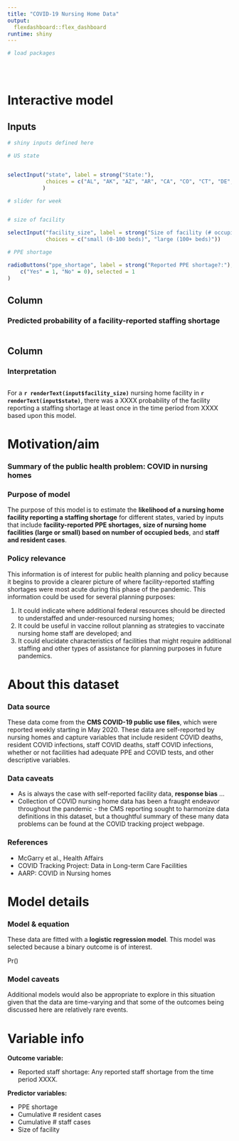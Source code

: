 ```yaml
---
title: "COVID-19 Nursing Home Data"
output: 
  flexdashboard::flex_dashboard
runtime: shiny
---
```


```r
# load packages





```



Interactive model 
=======================================================================

Inputs {.sidebar}
-------------------------------------

```r
# shiny inputs defined here

# US state


selectInput("state", label = strong("State:"),
            choices = c("AL", "AK", "AZ", "AR", "CA", "CO", "CT", "DE", "FL", "GA", "HI", "ID", "IL", "IN", "IA", "KS", "KY", "LA", "ME", "MD", "MA", "MI", "MN", "MS", "MO", "MT", "NE", "NV", "NH", "NJ", "NM", "NY", "NC", "ND", "OH", "OK", "OR", "PA", "RI", "SC", "SD", "TN", "TX", "UT", "VT", "VA", "WA", "WV", "WI", "WY"), selected = "AL"
           )

# slider for week


# size of facility

selectInput("facility_size", label = strong("Size of facility (# occupied beds):"), 
            choices = c("small (0-100 beds)", "large (100+ beds)"))

# PPE shortage

radioButtons("ppe_shortage", label = strong("Reported PPE shortage?:"),
    c("Yes" = 1, "No" = 0), selected = 1
)


```
 
Column
-------------------------------------
    
### **Predicted probability of a facility-reported staffing shortage**
    
```r



```

Column
-------------------------------------
    
### **Interpretation** 
    
```r


```

For a **`r renderText(input$facility_size)`** nursing home facility in **`r renderText(input$state)`**, there was a XXXX probability of the facility reporting a staffing shortage at least once in the time period from XXXX based upon this model. 

Motivation/aim
=======================================================================

### **Summary of the public health problem: COVID in nursing homes**



### **Purpose of model**

The purpose of this model is to estimate the **likelihood of a nursing home facility reporting a staffing shortage** for different states, varied by inputs that include  **facility-reported PPE shortages,** **size of nursing home facilities (large or small) based on number of occupied beds**, and **staff and resident cases**.  

### **Policy relevance** 

This information is of interest for public health planning and policy because it begins to provide a clearer picture of where facility-reported staffing shortages were most acute during this phase of the pandemic. This information could be used for several planning purposes: 

1) It could indicate where additional federal resources should be directed to understaffed and under-resourced nursing homes;
2) It could be useful in vaccine rollout planning as strategies to vaccinate nursing home staff are developed; and 
3) It could elucidate characteristics of facilities that might require additional staffing and other types of assistance for planning purposes in future pandemics.





About this dataset
=======================================================================

### **Data source**

These data come from the **CMS COVID-19 public use files**, which were reported weekly starting in May 2020. These data are self-reported by nursing homes and capture variables that include resident COVID deaths, resident COVID infections, staff COVID deaths, staff COVID infections, whether or not facilities had adequate PPE and COVID tests, and other descriptive variables. 

### **Data caveats**

+ As is always the case with self-reported facility data, **response bias** ...
+ Collection of COVID nursing home data has been a fraught endeavor throughout the pandemic - the CMS reporting sought to harmonize data definitions in this dataset, but a thoughtful summary of these many data problems can be found at the COVID tracking project webpage. 

### **References**

+ McGarry et al., Health Affairs
+ COVID Tracking Project: Data in Long-term Care Facilities
+ AARP: COVID in Nursing homes 



Model details
=======================================================================

### **Model & equation **

These data are fitted with a **logistic regression model**. This model was selected because a binary outcome is of interest.

Pr()

### **Model caveats**

Additional models would also be appropriate to explore in this situation given that the data are time-varying and that some of the outcomes being discussed here are relatively rare events. 

Variable info
=======================================================================
**Outcome variable:** 

+ Reported staff shortage: Any reported staff shortage from the time period XXXX. 


**Predictor variables:**

+ PPE shortage
+ Cumulative # resident cases  
+ Cumulative # staff cases
+ Size of facility

